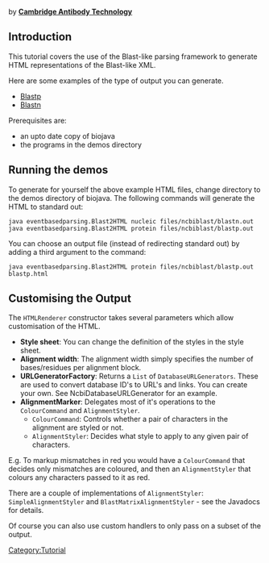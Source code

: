 by '''[mailto:bioinformatics@CambridgeAntibody.com Cambridge Antibody Technology]'''

== Introduction ==

This tutorial covers the use of the Blast-like parsing framework to generate HTML representations of the Blast-like XML.

Here are some examples of the type of output you can generate.

* [http://www.biojava.org/tutorials/blastlikeParsingCookBook/blastp.html Blastp]
* [http://www.biojava.org/tutorials/blastlikeParsingCookBook/blastp.html Blastn]

Prerequisites are:

* an upto date copy of biojava 
* the programs in the demos directory

== Running the demos ==

To generate for yourself the above example HTML files, change directory to the demos directory of biojava. The following commands will generate the HTML to standard out:

<pre>java eventbasedparsing.Blast2HTML nucleic files/ncbiblast/blastn.out
java eventbasedparsing.Blast2HTML protein files/ncbiblast/blastp.out</pre>

You can choose an output file (instead of redirecting standard out) by adding a third argument to the command:

<pre>java eventbasedparsing.Blast2HTML protein files/ncbiblast/blastp.out blastp.html</pre>

== Customising the Output ==

The <code>HTMLRenderer</code> constructor takes several parameters which allow customisation of the HTML. 

* '''Style sheet''': You can change the definition of the styles in the style sheet. 
* '''Alignment width''': The alignment width simply specifies the number of bases/residues per alignment block. 
* '''URLGeneratorFactory''': Returns a <code>List</code> of <code>DatabaseURLGenerators</code>. These are used to convert database ID's to URL's and links. You can create your own. See NcbiDatabaseURLGenerator for an example. 
* '''AlignmentMarker''': Delegates most of it's operations to the <code>ColourCommand</code> and <code>AlignmentStyler</code>.
** <code>ColourCommand</code>: Controls whether a pair of characters in the alignment are styled or not. 
** <code>AlignmentStyler</code>: Decides what style to apply to any given pair of characters. 

E.g. To markup mismatches in red you would have a <code>ColourCommand</code> that decides only mismatches are coloured, and then an <code>AlignmentStyler</code> that colours any characters passed to it as red.

There are a couple of implementations of <code>AlignmentStyler</code>: <code>SimpleAlignmentStyler</code> and <code>BlastMatrixAlignmentStyler</code> - see the Javadocs for details. 

Of course you can also use custom handlers to only pass on a subset of the output. 

{{Tutorial:Footer}}
[[Category:Tutorial]]